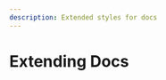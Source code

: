 ```yaml
---
description: Extended styles for docs
---
```


# Extending Docs


<ComingSoon />


<!-- This article aims to assist you in contributing effectively to our project by offering clear, actionable instructions for maintaining consistency in our branding and communications. Adhering to these guidelines will ensure your work aligns with our overall vision.

## Admonitions

:::tip
Tip
:::

:::info
Info
:::

:::important
important
:::

:::success
success
:::

:::danger
danger
:::

:::warning
warning
:::

:::note
note
:::





:::caution
caution
:::

:::security
security
:::

:::credit
credit
:::

:::discord
discord
:::

:::docusaurus
docusaurus
:::

:::release
release
::: -->